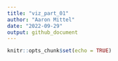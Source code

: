 ```yaml
---
title: "viz_part_01"
author: "Aaron Mittel"
date: "2022-09-29"
output: github_document
---
```


```r
knitr::opts_chunk$set(echo = TRUE)
```
